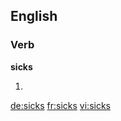 ==English==

===Verb===
'''sicks'''

# {{en-third-person singular of|sick}}

[[de:sicks]]
[[fr:sicks]]
[[vi:sicks]]